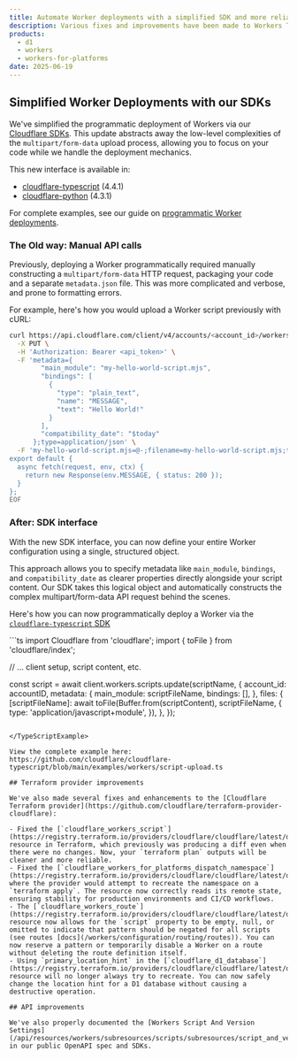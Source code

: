 ```yaml
---
title: Automate Worker deployments with a simplified SDK and more reliable Terraform provider
description: Various fixes and improvements have been made to Workers Terraform resources, SDKs, APIs, and API docs.
products:
  - d1
  - workers
  - workers-for-platforms
date: 2025-06-19
---
```



## Simplified Worker Deployments with our SDKs

We've simplified the programmatic deployment of Workers via our [Cloudflare SDKs](/fundamentals/api/reference/sdks/). This update abstracts away the low-level complexities of the `multipart/form-data` upload process, allowing you to focus on your code while we handle the deployment mechanics.

This new interface is available in:

- [cloudflare-typescript](https://github.com/cloudflare/cloudflare-typescript) (4.4.1)
- [cloudflare-python](https://github.com/cloudflare/cloudflare-python) (4.3.1)

For complete examples, see our guide on [programmatic Worker deployments](/workers/platform/infrastructure-as-code).

### The Old way: Manual API calls

Previously, deploying a Worker programmatically required manually constructing a `multipart/form-data` HTTP request, packaging your code and a separate `metadata.json` file. This was more complicated and verbose, and prone to formatting errors.

For example, here's how you would upload a Worker script previously with cURL:

```bash
curl https://api.cloudflare.com/client/v4/accounts/<account_id>/workers/scripts/my-hello-world-script \
  -X PUT \
  -H 'Authorization: Bearer <api_token>' \
  -F 'metadata={
        "main_module": "my-hello-world-script.mjs",
        "bindings": [
          {
            "type": "plain_text",
            "name": "MESSAGE",
            "text": "Hello World!"
          }
        ],
        "compatibility_date": "$today"
      };type=application/json' \
  -F 'my-hello-world-script.mjs=@-;filename=my-hello-world-script.mjs;type=application/javascript+module' <<EOF
export default {
  async fetch(request, env, ctx) {
    return new Response(env.MESSAGE, { status: 200 });
  }
};
EOF
```

### After: SDK interface

With the new SDK interface, you can now define your entire Worker configuration using a single, structured object.

This approach allows you to specify metadata like `main_module`, `bindings`, and `compatibility_date` as clearer properties directly alongside your script content. Our SDK takes this logical object and automatically constructs the complex multipart/form-data API request behind the scenes.

Here's how you can now programmatically deploy a Worker via the [`cloudflare-typescript` SDK](https://github.com/cloudflare/cloudflare-typescript)

<TypeScriptExample>
```ts
import Cloudflare from 'cloudflare';
import { toFile } from 'cloudflare/index';

// ... client setup, script content, etc.

const script = await client.workers.scripts.update(scriptName, {
  account_id: accountID,
  metadata: {
    main_module: scriptFileName,
    bindings: [],
  },
  files: {
    [scriptFileName]: await toFile(Buffer.from(scriptContent), scriptFileName, {
      type: 'application/javascript+module',
    }),
  },
});
```

</TypeScriptExample>

View the complete example here: https://github.com/cloudflare/cloudflare-typescript/blob/main/examples/workers/script-upload.ts

## Terraform provider improvements

We've also made several fixes and enhancements to the [Cloudflare Terraform provider](https://github.com/cloudflare/terraform-provider-cloudflare):

- Fixed the [`cloudflare_workers_script`](https://registry.terraform.io/providers/cloudflare/cloudflare/latest/docs/resources/workers_script) resource in Terraform, which previously was producing a diff even when there were no changes. Now, your `terraform plan` outputs will be cleaner and more reliable.
- Fixed the [`cloudflare_workers_for_platforms_dispatch_namespace`](https://registry.terraform.io/providers/cloudflare/cloudflare/latest/docs/resources/workers_for_platforms_dispatch_namespace), where the provider would attempt to recreate the namespace on a `terraform apply`. The resource now correctly reads its remote state, ensuring stability for production environments and CI/CD workflows.
- The [`cloudflare_workers_route`](https://registry.terraform.io/providers/cloudflare/cloudflare/latest/docs/resources/workers_route) resource now allows for the `script` property to be empty, null, or omitted to indicate that pattern should be negated for all scripts (see routes [docs](/workers/configuration/routing/routes)). You can now reserve a pattern or temporarily disable a Worker on a route without deleting the route definition itself.
- Using `primary_location_hint` in the [`cloudflare_d1_database`](https://registry.terraform.io/providers/cloudflare/cloudflare/latest/docs/resources/d1_database) resource will no longer always try to recreate. You can now safely change the location hint for a D1 database without causing a destructive operation.

## API improvements

We've also properly documented the [Workers Script And Version Settings](/api/resources/workers/subresources/scripts/subresources/script_and_version_settings) in our public OpenAPI spec and SDKs.


